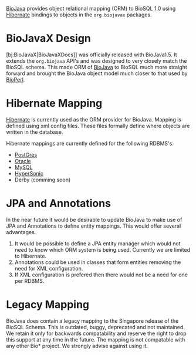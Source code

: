 [[bj:BioJava|BioJava]] provides object relational mapping (ORM) to BioSQL 1.0 using [http://www.hibernate.org  Hibernate] bindings to objects in the <code>org.biojavax</code> packages.

=BioJavaX Design=
[bj:BioJavaX|BioJavaXDocs]] was officially released with BioJava1.5. It extends the <code>org.biojava</code> API's and was designed to very closely match the BioSQL schema. This made ORM of [[bj:BioJava|BioJava]] to BioSQL much more straight forward and brought the BioJava object model much closer to that used by [[bp:BioPerl|BioPerl]].

=Hibernate Mapping=
[http://www.hibernate.org Hibernate] is currently used as the ORM provider for BioJava. Mapping is defined using xml config files. These files formally define where objects are written in the database.

Hibernate mappings are currently defined for the following RDBMS's:
* [http://code.open-bio.org/svnweb/index.cgi/biojava/browse/biojava-live/trunk/src/org/biojavax/bio/db/biosql/pg PostGres]
* [http://code.open-bio.org/svnweb/index.cgi/biojava/browse/biojava-live/trunk/src/org/biojavax/bio/db/biosql/oracle Oracle]
* [http://code.open-bio.org/svnweb/index.cgi/biojava/browse/biojava-live/trunk/src/org/biojavax/bio/db/biosql/mysql MySQL]
* [http://code.open-bio.org/svnweb/index.cgi/biojava/browse/biojava-live/trunk/src/org/biojavax/bio/db/biosql/hsqldb HyperSonic]
* Derby (comming soon)

=JPA and Annotations=
In the near future it would be desirable to update BioJava to make use of JPA and Annotations to define entity mappings. This would offer several advantages.
# It would be possible to define a JPA entity manager which would not need to know which ORM system is being used. Currently we are limited to Hibernate.
# Annotations could be used in classes that form entities removing the need for XML configuration.
# If XML configuration is prefered then there would not be a need for one per RDBMS.


=Legacy Mapping=
BioJava does contain a legacy mapping to the Singapore release of the BioSQL Schema. This is outdated, buggy, deprecated and not maintained. We retain it only for backwards compatability and reserve the right to drop this support at any time in the future. The mapping is not compatable with any other Bio* project. We strongly advise against using it.